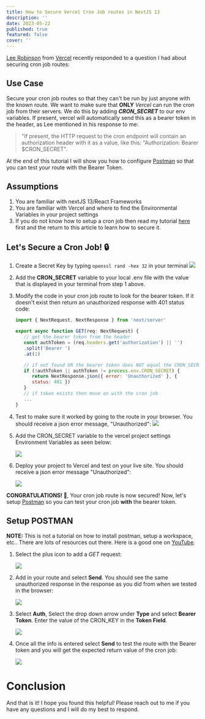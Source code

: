 ```yaml
---
title: How to Secure Vercel Cron Job routes in NextJS 13
description: ''
date: 2023-05-22
published: true
featured: false
cover: ''
---
```


[Lee Robinson](https://twitter.com/leeerob) from [Vercel](https://www.vercel.com) recently responded to a question I had about securing cron job routes:

<Tweet id="1690055690834845703" />

## Use Case

Secure your cron job routes so that they can't be run by just anyone with the known route. We want to make sure that **ONLY** _Vercel_ can run the cron job from their servers. We do this by adding **_CRON_SECRET_** to our env variables. If present, vercel will automatically send this as a bearer token in the header, as Lee mentioned in his response to me:

> "If present, the HTTP request to the cron endpoint will contain an authorization header with it as a value, like this: "Authorization: Bearer $CRON_SECRET".

At the end of this tutorial I will show you how to configure [Postman](https://www.postman.com) so that you can test your route with the Bearer Token.

## Assumptions

1. You are familiar with nextJS 13/React Frameworks
2. You are familiar with Vercel and where to find the Environmental Variables in your project settings
3. If you do not know how to setup a cron job then read my tutorial [here](https://dev.to/chrisnowicki/how-to-create-a-vercel-cron-job-using-nextjs-13-2amb) first and the return to this article to learn how to secure it.

## Let's Secure a Cron Job! 🔒

1. Create a Secret Key by typing `openssl rand -hex 32` in your terminal
   ![](https://res.cloudinary.com/ddetibihn/image/upload/f_auto/v1710304108/portfolio/blog/gjdhsfvghuftrcshbe6b.png)

2. Add the **CRON_SECRET** variable to your local .env file with the value that is displayed in your terminal from step 1 above.

3. Modify the code in your cron job route to look for the bearer token. If it doesn't exist then return an unauthorized response with 401 status code:

   ```js
   import { NextRequest, NextResponse } from 'next/server'

   export async function GET(req: NextRequest) {
      // get the bearer token from the header
      const authToken = (req.headers.get('authorization') || '')
      .split('Bearer ')
      .at(1)

      // if not found OR the bearer token does NOT equal the CRON_SECRET
      if (!authToken || authToken != process.env.CRON_SECRET) {
         return NextResponse.json({ error: 'Unauthorized' }, {
         status: 401 })
      }
      // if token exists then move on with the cron job
      ...
   }
   ```

4. Test to make sure it worked by going to the route in your browser. You should receive a json error message, "Unauthorized":
   ![](https://res.cloudinary.com/ddetibihn/image/upload/f_auto/v1710304191/portfolio/blog/thxpjvdwjppblntq3utd.png)

5. Add the CRON_SECRET variable to the vercel project settings Environment Variables as seen below:

   ![](https://res.cloudinary.com/ddetibihn/image/upload/f_auto/v1710304270/portfolio/blog/dfskauigrlrptiqqitue.png)

6. Deploy your project to Vercel and test on your live site. You should receive a json error message "Unauthorized":

   ![](https://res.cloudinary.com/ddetibihn/image/upload/f_auto/v1710304382/portfolio/blog/hx2g7f4ad1g0b0yyz7ar.png)

**CONGRATULATIONS! 🎉**, Your cron job route is now secured! Now, let's setup [Postman](https://www.postman.com) so you can test your cron job **with** the bearer token.

## Setup POSTMAN

**NOTE:** This is not a tutorial on how to install postman, setup a workspace, etc.. There are lots of resources out there. Here is a good one on [YouTube](https://www.youtube.com/watch?v=VywxIQ2ZXw4).

1. Select the plus icon to add a _GET_ request:

   ![](https://res.cloudinary.com/ddetibihn/image/upload/f_auto/v1710304409/portfolio/blog/u5srg1f2qnyaygr58abu.png)

2. Add in your route and select **Send**. You should see the same unauthorized response in the response as you did from when we tested in the browser:

   ![](https://res.cloudinary.com/ddetibihn/image/upload/f_auto/v1710304435/portfolio/blog/k1uaiza3gc8m6o8lmgu8.png)

3. Select **Auth**, Select the drop down arrow under **Type** and select **Bearer Token**. Enter the value of the CRON_KEY in the **Token Field**.

   ![](https://res.cloudinary.com/ddetibihn/image/upload/f_auto/v1710304469/portfolio/blog/wjiom3prpprmew4bob80.png)

4. Once all the info is entered select **Send** to test the route with the Bearer token and you will get the expected return value of the cron job:

   ![](https://res.cloudinary.com/ddetibihn/image/upload/f_auto/v1710304492/portfolio/blog/wispc42tnnojxoknhtfz.png)

# Conclusion

And that is it! I hope you found this helpful! Please reach out to me if you have any questions and I will do my best to respond.
